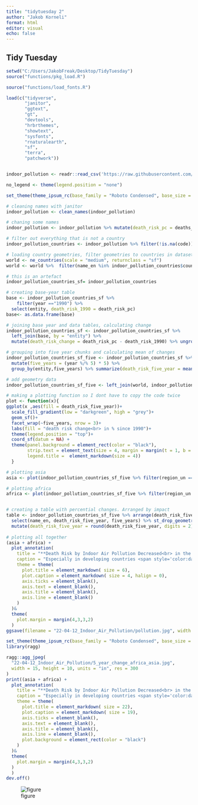 ```yaml
---
title: "tidytuesday 2"
author: "Jakob Korneli"
format: html
editor: visual
echo: false
---
```


## Tidy Tuesday

```r
setwd("C:/Users/JakobFreak/Desktop/TidyTuesday")
source("functions/pkg_load.R")

source("functions/load_fonts.R")

load(c("tidyverse",
       "janitor",
       "ggtext",
       "gt",
       "devtools",
       "hrbrthemes",
       "showtext",
       "sysfonts",
       "rnaturalearth",
       "sf",
       "terra",
       "patchwork"))


indoor_pollution <- readr::read_csv('https://raw.githubusercontent.com/rfordatascience/tidytuesday/main/data/2022/2022-04-12/indoor_pollution.csv',show_col_types = FALSE)

no_legend <- theme(legend.position = "none")

set_theme(theme_ipsum_rc(base_family = "Roboto Condensed", base_size = 4))


```

```r
# cleaning names with janitor
indoor_pollution <- clean_names(indoor_pollution)

# chaning some names
indoor_pollution <- indoor_pollution %>% mutate(death_risk_pc = deaths_cause_all_causes_risk_household_air_pollution_from_solid_fuels_sex_both_age_age_standardized_percent, country = entity)

# filter out everything that is not a country
indoor_pollution_countries <- indoor_pollution %>% filter(!is.na(code))

# loading country geometries, filter geometries to countries in dataset
world <- ne_countries(scale = "medium", returnclass = "sf")
world <- world %>%  filter(name_en %in% indoor_pollution_countries$country)

# this is an artefact
indoor_pollution_countries_sf= indoor_pollution_countries

# creating base-year table
base <- indoor_pollution_countries_sf %>% 
    filter(year =="1990") %>%
  select(entity, death_risk_1990 = death_risk_pc)
base<- as.data.frame(base)

# joining base year and data tables, calculating change
indoor_pollution_countries_sf <- indoor_pollution_countries_sf %>%
  left_join(base, by = "entity") %>% 
  mutate(death_risk_change = death_risk_pc - death_risk_1990) %>% ungroup()

# grouping into five year chunks and calculating mean of changes
indoor_pollution_countries_sf_five <- indoor_pollution_countries_sf %>% 
  mutate(five_years = (year %/% 5) * 5) %>% 
  group_by(entity,five_years) %>% summarize(death_risk_five_year = mean(death_risk_change, na.rm = T), .groups = "drop") %>% ungroup()

# add geometry data
indoor_pollution_countries_sf_five <- left_join(world, indoor_pollution_countries_sf_five,  by = c("name_en" = "entity"))

# making a plotting function so I dont have to copy the code twice
plot <- function(x){
ggplot(x ,aes(fill = death_risk_five_year))+
  scale_fill_gradient(low = "darkgreen", high = "grey")+
  geom_sf()+
  facet_wrap(~five_years, nrow = 3)+
  labs(fill = "death risk change<br> in % since 1990")+
  theme(legend.position = "top")+
  coord_sf(datum = NA) + 
  theme(panel.background = element_rect(color = "black"),
        strip.text = element_text(size = 4, margin = margin(t = 1, b = 1)),
        legend.title =  element_markdown(size = 4))
  }

# plotting asia
asia <- plot(indoor_pollution_countries_sf_five %>% filter(region_un == "Asia"))+ no_legend  

# plotting africa
africa <- plot(indoor_pollution_countries_sf_five %>% filter(region_un == "Africa"))


# creating a table with percential changes. Arranged by impact
table <- indoor_pollution_countries_sf_five %>% arrange(death_risk_five_year) %>% 
  select(name_en, death_risk_five_year, five_years) %>% st_drop_geometry() %>% 
  mutate(death_risk_five_year = round(death_risk_five_year, digits = 2)) %>% gt()
                                    
# plotting all together
(asia + africa) +
  plot_annotation(
    title = "**Death Risk by Indoor Air Pollution Decreased<br> in the Past 30 Years**",
    caption = "Especially in developing countries <span style='color:darkgreen;'>Indoor Air Pollution</span> decreased<br> by up to **11.79%** compared to 1990.",
    theme = theme(
      plot.title = element_markdown( size = 6),
      plot.caption = element_markdown( size = 4, halign = 0),
      axis.ticks = element_blank(),
      axis.text = element_blank(),
      axis.title = element_blank(),
      axis.line = element_blank()
    )
  )&
  theme(
    plot.margin = margin(4,3,3,2)
  )
ggsave(filename = "22-04-12_Indoor_Air_Pollution/pollution.jpg", width = 8, height = 6, units = "in", dpi = 120)
```

```r
set_theme(theme_ipsum_rc(base_family = "Roboto Condensed", base_size = 16))
library(ragg)

ragg::agg_jpeg(
  "22-04-12_Indoor_Air_Pollution/5_year_change_africa_asia.jpg",
  width = 15, height = 10, units = "in", res = 300
)
print((asia + africa) +
  plot_annotation(
    title = "**Death Risk by Indoor Air Pollution Decreased<br> in the Past 30 Years**",
    caption = "Especially in developing countries <span style='color:darkgreen;'>Indoor Air Pollution</span> decreased<br> by up to **11.79%** compared to 1990.",
    theme = theme(
      plot.title = element_markdown( size = 22),
      plot.caption = element_markdown( size = 19),
      axis.ticks = element_blank(),
      axis.text = element_blank(),
      axis.title = element_blank(),
      axis.line = element_blank(),
      plot.background = element_rect(color = "black")
    )
  )&
  theme(
    plot.margin = margin(4,3,3,2)
  )
  )
dev.off()
```

![figure](22-04-12_Indoor_Air_Pollution/5_year_change_africa_asia.jpg)
